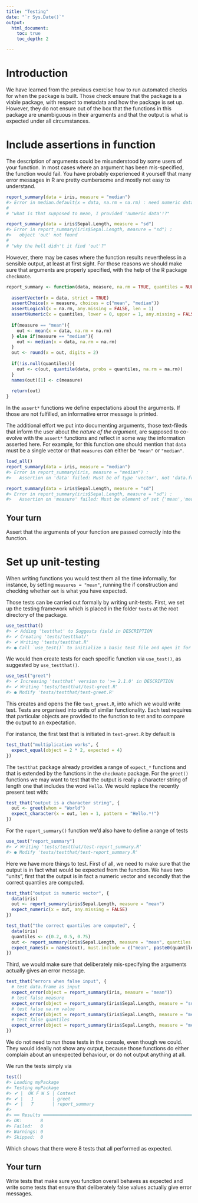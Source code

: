 ```yaml
---
title: "Testing"
date: "`r Sys.Date()`"
output:
  html_document:
    toc: true
    toc_depth: 2

---
```


# Introduction

We have learned from the previous exercise how to run automated checks for when the package is built. Those check ensure that the package is a viable package, with respect to metadata and how the package is set up. However, they do not ensure out of the box that the functions in this package are unambiguous in their arguments and that the output is what is expected under all circumstances.

# Include assertions in function

The description of arguments could be misunderstood by some users of your function. In most cases where an argument has been mis-specified, the function would fail. You have probably experienced it yourself that many error messages in R are pretty cumbersome and mostly not easy to understand.

```r
report_summary(data = iris, measure = "median")
#> Error in median.default(x = data, na.rm = na.rm) : need numeric data
#
# "what is that supposed to mean, I provided 'numeric data'!?"

report_summary(data = iris$Sepal.Length, measure = "sd")
#> Error in report_summary(iris$Sepal.Length, measure = "sd") : 
#>   object 'out' not found
#
# "why the hell didn't it find 'out'?"
```

However, there may be cases where the function results nevertheless in a sensible output, at least at first sight. For those reasons we should make sure that arguments are properly specified, with the help of the R package `checkmate`.

```r
report_summary <- function(data, measure, na.rm = TRUE, quantiles = NULL){
  
  assertVector(x = data, strict = TRUE)
  assertChoice(x = measure, choices = c("mean", "median"))
  assertLogical(x = na.rm, any.missing = FALSE, len = 1)
  assertNumeric(x = quantiles, lower = 0, upper = 1, any.missing = FALSE, null.ok = TRUE)
  
  if(measure == "mean"){
    out <- mean(x = data, na.rm = na.rm)
  } else if(measure == "median"){
    out <- median(x = data, na.rm = na.rm)  
  }
  out <- round(x = out, digits = 2)
  
  if(!is.null(quantiles)){
    out <- c(out, quantile(data, probs = quantiles, na.rm = na.rm))
  }
  names(out)[1] <- c(measure)
  
  return(out)
}
```

In the `assert*` functions we define expectations about the arguments. If those are not fulfilled, an informative error message is printed.

The additional effort we put into documenting arguments, those text-fileds that inform the user about the *nature of the argument*, are supposed to co-evolve with the `assert*` functions and reflect in some way the information asserted here. For example, for this function one should mention that `data` must be a single vector or that `measures` can either be `"mean"` or `"median"`.


```r
load_all()
report_summary(data = iris, measure = "median")
#> Error in report_summary(iris, measure = "median") : 
#>   Assertion on 'data' failed: Must be of type 'vector', not 'data.frame'.

report_summary(data = iris$Sepal.Length, measure = "sd")
#> Error in report_summary(iris$Sepal.Length, measure = "sd") : 
#>   Assertion on 'measure' failed: Must be element of set {'mean','median'}, but is 'sd'.
```

## Your turn

Assert that the arguments of your function are passed correctly into the function.


# Set up unit-testing

When writing functions you would test them all the time informally, for instance, by setting `measures = "mean"`, running the if construction and checking whether `out` is what you have expected.

Those tests can be carried out formally by writing unit-tests. First, we set up the testing framework which is placed in the folder `tests` at the root directory of the package.

```r
use_testthat()
#> ✔ Adding 'testthat' to Suggests field in DESCRIPTION
#> ✔ Creating 'tests/testthat/'
#> ✔ Writing 'tests/testthat.R'
#> ● Call `use_test()` to initialize a basic test file and open it for editing.
```

We would then create tests for each specific function via `use_test()`, as suggested by `use_testthat()`.

```r
use_test("greet")
#> ✔ Increasing 'testthat' version to '>= 2.1.0' in DESCRIPTION
#> ✔ Writing 'tests/testthat/test-greet.R'
#> ● Modify 'tests/testthat/test-greet.R'
```

This creates and opens the file `test_greet.R`, into which we would write test. Tests are organised into units of similar functionality. Each test requires that particular objects are provided to the function to test and to compare the output to an expectation.

For instance, the first test that is initiated in `test-greet.R` by default is

```r
test_that("multiplication works", {
  expect_equal(object = 2 * 2, expected = 4)
})
```

The `testthat` package already provides a range of `expect_*` functions and that is extended by the functions in the `checkmate` package. For the `greet()` functions we may want to test that the output is really a character string of length one that includes the word `Hello`. We would replace the recently present test with:

```r
test_that("output is a character string", {
  out <- greet(whom = "World")
  expect_character(x = out, len = 1, pattern = "Hello.*!")
})
```

For the `report_summary()` function we'd also have to define a range of tests

```r
use_test("report_summary")
#> ✔ Writing 'tests/testthat/test-report_summary.R'
#> ● Modify 'tests/testthat/test-report_summary.R'
```

Here we have more things to test. First of all, we need to make sure that the output is in fact what would be expected from the function. We have two "units", first that the output is in fact a numeric vector and secondly that the correct quantiles are computed.

```r
test_that("output is numeric vector", {
  data(iris)
  out <- report_summary(iris$Sepal.Length, measure = "mean")
  expect_numeric(x = out, any.missing = FALSE)
})

test_that("the correct quantiles are computed", {
  data(iris)
  quantiles <- c(0.2, 0.5, 0.75)
  out <- report_summary(iris$Sepal.Length, measure = "mean", quantiles = quantiles)
  expect_names(x = names(out), must.include = c("mean", paste0(quantiles*100, "%")))
})
```

Third, we would make sure that deliberately mis-specifying the arguments actually gives an error message.

```r
test_that("errors when false input", {
  # test data.frame as input
  expect_error(object = report_summary(iris, measure = "mean"))
  # test false measure
  expect_error(object = report_summary(iris$Sepal.Length, measure = "sd"))
  # test false na.rm value
  expect_error(object = report_summary(iris$Sepal.Length, measure = "mean", na.rm = "bla"))
  # test false quantiles
  expect_error(object = report_summary(iris$Sepal.Length, measure = "mean", quantiles = "bla"))
})
```

We do not need to run those tests in the console, even though we could. They would ideally not show any output, because those functions do either complain about an unexpected behaviour, or do not output anything at all.

We run the tests simply via

```r
test()
#> Loading myPackage
#> Testing myPackage
#> ✔ |  OK F W S | Context
#> ✔ |   1       | greet
#> ✔ |   7       | report_summary
#> 
#> ══ Results ═════════════════════════════════════════════════════════════════════════════════════════════════
#> OK:       8
#> Failed:   0
#> Warnings: 0
#> Skipped:  0
```

Which shows that there were 8 tests that all performed as expected.

## Your turn

Write tests that make sure you function overall behaves as expected and write some tests that ensure that deliberately false values actually give error messages.



